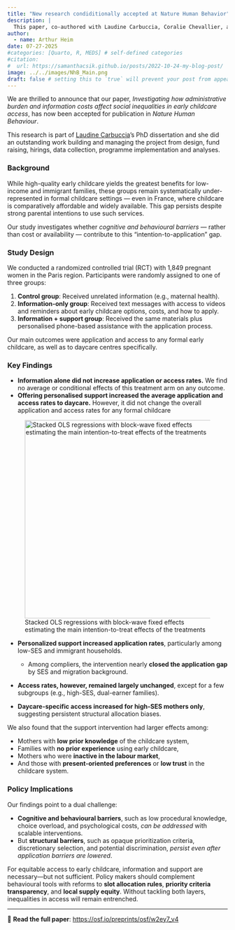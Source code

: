 ```yaml
---
title: "New research condiditionally accepted at Nature Human Behavior"
description: |
  This paper, co-authored with Laudine Carbuccia, Coralie Chevallier, and Carlo Barone, uses a three-arm randomized controlled trial to test interventions aimed at increasing applications to formal childcare in France. We uncover the cognitive, procedural, and structural barriers that contribute to persistent inequalities in access.
author:
  - name: Arthur Heim
date: 07-27-2025
#categories: [Quarto, R, MEDS] # self-defined categories
#citation: 
#  url: https://samanthacsik.github.io/posts/2022-10-24-my-blog-post/ 
image: ../../images/NhB_Main.png
draft: false # setting this to `true` will prevent your post from appearing on your listing page until you're ready!
---
```



We are thrilled to announce that our paper, *Investigating how administrative burden and information costs affect social inequalities in early childcare access*, has now been accepted for publication in *Nature Human Behaviour*.

This research is part of [Laudine Carbuccia](https://sites.google.com/view/laudinecarbuccia)'s PhD dissertation and she did an outstanding work building and managing the project from design, fund raising, hirings, data collection, programme implementation and analyses.  


### Background

While high-quality early childcare yields the greatest benefits for low-income and immigrant families, these groups remain systematically under-represented in formal childcare settings — even in France, where childcare is comparatively affordable and widely available. This gap persists despite strong parental intentions to use such services.

Our study investigates whether *cognitive and behavioural barriers* — rather than cost or availability — contribute to this “intention-to-application” gap.

### Study Design

We conducted a randomized controlled trial (RCT) with 1,849 pregnant women in the Paris region. Participants were randomly assigned to one of three groups:

1. **Control group**: Received unrelated information (e.g., maternal health).
2. **Information-only group**: Received text messages with access to videos and reminders about early childcare options, costs, and how to apply.
3. **Information + support group**: Received the same materials plus personalised phone-based assistance with the application process.

Our main outcomes were application and access to any formal early childcare, as well as to daycare centres specifically.

### Key Findings

* **Information alone did not increase application or access rates.** We find no average or conditional effects of this treatment arm on any outcome.
* **Offering personalised support increased the average application and access rates to daycare.** However, it did not change the overall application and access rates for any formal childcare

![Stacked OLS regressions with block-wave fixed effects estimating the main intention-to-treat effects of the treatments](../../images/NHB_Table2.png){fig-align="center" width="452"}

* **Personalized support increased application rates**, particularly among low-SES and immigrant households.

  * Among compliers, the intervention nearly **closed the application gap** by SES and migration background.
* **Access rates, however, remained largely unchanged**, except for a few subgroups (e.g., high-SES, dual-earner families).
* **Daycare-specific access increased for high-SES mothers only**, suggesting persistent structural allocation biases.

We also found that the support intervention had larger effects among:

* Mothers with **low prior knowledge** of the childcare system,
* Families with **no prior experience** using early childcare,
* Mothers who were **inactive in the labour market**,
* And those with **present-oriented preferences** or **low trust** in the childcare system.

### Policy Implications

Our findings point to a dual challenge:

* **Cognitive and behavioural barriers**, such as low procedural knowledge, choice overload, and psychological costs, *can be addressed* with  scalable interventions.
* But **structural barriers**, such as opaque prioritization criteria, discretionary selection, and potential discrimination, *persist even after application barriers are lowered*.

For equitable access to early childcare, information and support are necessary—but not sufficient. Policy makers should complement behavioural tools with reforms to **slot allocation rules**, **priority criteria transparency**, and **local supply equity**. Without tackling both layers, inequalities in access will remain entrenched.

---

📄 **Read the full paper**: [https://osf.io/preprints/osf/w2ey7\_v4](https://osf.io/preprints/osf/w2ey7_v4)


